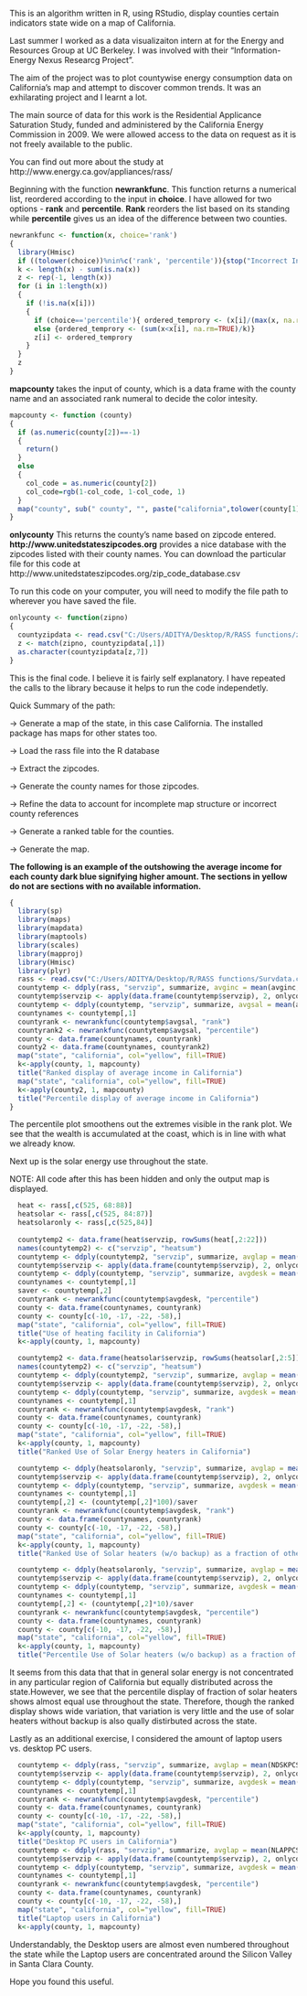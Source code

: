 This is an algorithm written in R, using RStudio, display counties certain indicators state wide on a map of California.

Last summer I worked as a data visualizaiton intern at for the Energy and Resources Group at UC Berkeley. I was involved with their "Information-Energy Nexus Researcg Project".

The aim of the project was to plot countywise energy consumption data on California's map and attempt to discover common trends. It was an exhilarating project and I learnt a lot. 

The main source of data for this work is the Residential Applicance Saturation Study, funded and administered by the California Energy Commission in 2009. We were allowed access to the data on request as it is not freely available to the public.

You can find out more about the study at http://www.energy.ca.gov/appliances/rass/

Beginning with the function **newrankfunc**. This function returns a numerical list, reordered according to the input in **choice**. I have  allowed for two options - **rank** and **percentile**. **Rank** reorders the list based on its standing while **percentile** gives us an idea of the difference between two counties. 

```r
newrankfunc <- function(x, choice='rank')
{
  library(Hmisc)
  if ((tolower(choice))%nin%c('rank', 'percentile')){stop("Incorrect Input: Only rank or percentile accepted")}
  k <- length(x) - sum(is.na(x))
  z <- rep(-1, length(x))
  for (i in 1:length(x))
  {
    if (!is.na(x[i]))
    {
      if (choice=='percentile'){ ordered_temprory <- (x[i]/(max(x, na.rm=TRUE)))}
      else {ordered_temprory <- (sum(x<x[i], na.rm=TRUE)/k)}
      z[i] <- ordered_temprory
    }
  } 
  z
}
```

**mapcounty** takes the input of county, which is a data frame with the county name and an associated rank numeral to decide the color intesity. 

```r
mapcounty <- function (county)
{ 
  if (as.numeric(county[2])==-1)
  {
    return()
  }
  else
  {
    col_code = as.numeric(county[2])
    col_code=rgb(1-col_code, 1-col_code, 1)  
  }
  map("county", sub(" county", "", paste("california",tolower(county[1]), sep=",")), add = TRUE, col=col_code, fill=TRUE)
}
```

**onlycounty** 
This returns the county's name based on zipcode entered. **http://www.unitedstateszipcodes.org** provides a nice database with the zipcodes listed with their county names. You can download the particular file for this code at http://www.unitedstateszipcodes.org/zip_code_database.csv

To run this code on your computer, you will need to modify the file path to wherever you have saved the file.

```r
onlycounty <- function(zipno)
{
  countyzipdata <- read.csv("C:/Users/ADITYA/Desktop/R/RASS functions/zip_code_database.csv", header=FALSE)
  z <- match(zipno, countyzipdata[,1])
  as.character(countyzipdata[z,7])
}
```

This is the final code. I believe it is fairly self explanatory. I have repeated the calls to the library because it helps to run the code independetly.

Quick Summary of the path:

-> Generate a map of the state, in this case California. The installed package has maps for other states too.

-> Load the rass file into the R database

-> Extract the zipcodes.

-> Generate the county names for those zipcodes. 

-> Refine the data to account for incomplete map structure or incorrect county references

-> Generate a ranked table for the counties. 

-> Generate the map.

**The following is an example of the outshowing the average income for each county dark blue signifying higher amount. The sections in yellow do not are sections with no available information.**
```r
{
  library(sp)
  library(maps)
  library(mapdata)
  library(maptools)
  library(scales)
  library(mapproj)
  library(Hmisc)
  library(plyr)
  rass <- read.csv("C:/Users/ADITYA/Desktop/R/RASS functions/Survdata.csv")
  countytemp <- ddply(rass, "servzip", summarize, avginc = mean(avginc, na.rm=TRUE))
  countytemp$servzip <- apply(data.frame(countytemp$servzip), 2, onlycounty)
  countytemp <- ddply(countytemp, "servzip", summarize, avgsal = mean(avginc, na.rm=TRUE))
  countynames <- countytemp[,1]
  countyrank <- newrankfunc(countytemp$avgsal, "rank")
  countyrank2 <- newrankfunc(countytemp$avgsal, "percentile")
  county <- data.frame(countynames, countyrank)
  county2 <- data.frame(countynames, countyrank2)
  map("state", "california", col="yellow", fill=TRUE)
  k<-apply(county, 1, mapcounty)
  title("Ranked display of average income in California")
  map("state", "california", col="yellow", fill=TRUE)
  k<-apply(county2, 1, mapcounty)
  title("Percentile display of average income in California")
}
```

The percentile plot smoothens out the extremes visible in the rank plot. We see that the wealth is accumulated at the coast, which is in line with what we already know.

Next up is the solar energy use throughout the state.

NOTE: All code after this has been hidden and only the output map is displayed.

```r
  heat <- rass[,c(525, 68:88)]
  heatsolar <- rass[,c(525, 84:87)]
  heatsolaronly <- rass[,c(525,84)]
  
  countytemp2 <- data.frame(heat$servzip, rowSums(heat[,2:22]))
  names(countytemp2) <- c("servzip", "heatsum")
  countytemp <- ddply(countytemp2, "servzip", summarize, avglap = mean(heatsum, na.rm=TRUE))
  countytemp$servzip <- apply(data.frame(countytemp$servzip), 2, onlycounty)
  countytemp <- ddply(countytemp, "servzip", summarize, avgdesk = mean(avglap, na.rm=TRUE))
  countynames <- countytemp[,1]
  saver <- countytemp[,2]
  countyrank <- newrankfunc(countytemp$avgdesk, "percentile")
  county <- data.frame(countynames, countyrank)
  county <- county[c(-10, -17, -22, -58),]
  map("state", "california", col="yellow", fill=TRUE)
  title("Use of heating facility in California")
  k<-apply(county, 1, mapcounty)

  countytemp2 <- data.frame(heatsolar$servzip, rowSums(heatsolar[,2:5]))
  names(countytemp2) <- c("servzip", "heatsum")
  countytemp <- ddply(countytemp2, "servzip", summarize, avglap = mean(heatsum, na.rm=TRUE))
  countytemp$servzip <- apply(data.frame(countytemp$servzip), 2, onlycounty)
  countytemp <- ddply(countytemp, "servzip", summarize, avgdesk = mean(avglap, na.rm=TRUE))
  countynames <- countytemp[,1]
  countyrank <- newrankfunc(countytemp$avgdesk, "rank")
  county <- data.frame(countynames, countyrank)
  county <- county[c(-10, -17, -22, -58),]
  map("state", "california", col="yellow", fill=TRUE)
  k<-apply(county, 1, mapcounty)
  title("Ranked Use of Solar Energy heaters in California")

  countytemp <- ddply(heatsolaronly, "servzip", summarize, avglap = mean(PHTSLRN, na.rm=TRUE))
  countytemp$servzip <- apply(data.frame(countytemp$servzip), 2, onlycounty)
  countytemp <- ddply(countytemp, "servzip", summarize, avgdesk = mean(avglap, na.rm=TRUE))
  countynames <- countytemp[,1]
  countytemp[,2] <- (countytemp[,2]*100)/saver
  countyrank <- newrankfunc(countytemp$avgdesk, "rank")
  county <- data.frame(countynames, countyrank)
  county <- county[c(-10, -17, -22, -58),]
  map("state", "california", col="yellow", fill=TRUE)
  k<-apply(county, 1, mapcounty)
  title("Ranked Use of Solar heaters (w/o backup) as a fraction of others")

  countytemp <- ddply(heatsolaronly, "servzip", summarize, avglap = mean(PHTSLRN, na.rm=TRUE))
  countytemp$servzip <- apply(data.frame(countytemp$servzip), 2, onlycounty)
  countytemp <- ddply(countytemp, "servzip", summarize, avgdesk = mean(avglap, na.rm=TRUE))
  countynames <- countytemp[,1]
  countytemp[,2] <- (countytemp[,2]*10)/saver
  countyrank <- newrankfunc(countytemp$avgdesk, "percentile")
  county <- data.frame(countynames, countyrank)
  county <- county[c(-10, -17, -22, -58),]
  map("state", "california", col="yellow", fill=TRUE)
  k<-apply(county, 1, mapcounty)
  title("Percentile Use of Solar heaters (w/o backup) as a fraction of others")
```

It seems from this data that that in general solar energy is not concentrated in any particular region of California but equally distributed across the state.However, we see that the percentile display of fraction of solar heaters shows almost equal use throughout the state. Therefore, though the ranked display shows wide variation, that variation is very little and the use of solar heaters without backup is also qually distirbuted across the state.

Lastly as an additional exercise, I considered the amount of laptop users vs. desktop PC users.

```r
  countytemp <- ddply(rass, "servzip", summarize, avglap = mean(NDSKPCS, na.rm=TRUE))
  countytemp$servzip <- apply(data.frame(countytemp$servzip), 2, onlycounty)
  countytemp <- ddply(countytemp, "servzip", summarize, avgdesk = mean(avglap, na.rm=TRUE))
  countynames <- countytemp[,1]
  countyrank <- newrankfunc(countytemp$avgdesk, "percentile")
  county <- data.frame(countynames, countyrank)
  county <- county[c(-10, -17, -22, -58),]
  map("state", "california", col="yellow", fill=TRUE)
  k<-apply(county, 1, mapcounty)
  title("Desktop PC users in California")
  countytemp <- ddply(rass, "servzip", summarize, avglap = mean(NLAPPCS, na.rm=TRUE))
  countytemp$servzip <- apply(data.frame(countytemp$servzip), 2, onlycounty)
  countytemp <- ddply(countytemp, "servzip", summarize, avgdesk = mean(avglap, na.rm=TRUE))
  countynames <- countytemp[,1]
  countyrank <- newrankfunc(countytemp$avgdesk, "percentile")
  county <- data.frame(countynames, countyrank)
  county <- county[c(-10, -17, -22, -58),]
  map("state", "california", col="yellow", fill=TRUE)
  title("Laptop users in California")
  k<-apply(county, 1, mapcounty)
```

Understandably, the Desktop users are almost even numbered throughout the state while the Laptop users are concentrated around the Silicon Valley in Santa Clara County.

Hope you found this useful.
